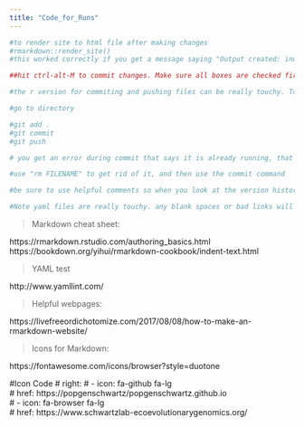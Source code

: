 ---
title: "Code_for_Runs"
---

```{r}
#to render site to html file after making changes
#rmarkdown::render_site()
#this worked correctly if you get a message saying "Output created: index.html"

##hit ctrl-alt-M to commit changes. Make sure all boxes are checked first. Add a comment, click commit, and then push to github. A box should appear telling you everything has pushed successfully.

#the r version for commiting and pushing files can be really touchy. To do it from the command line, use the following code: 

#go to directory 

#git add .
#git commit
#git push

# you get an error during commit that says it is already running, that is due to the fact that it is running in R. 

#use "rm FILENAME" to get rid of it, and then use the commit command

#be sure to use helpful comments so when you look at the version history, it makes sense

#Note yaml files are really touchy. any blank spaces or bad links will cause all of your files to stop knitting. See below for webpage to test the validity of your yaml file 

```

>Markdown cheat sheet:  

https://rmarkdown.rstudio.com/authoring_basics.html  
https://bookdown.org/yihui/rmarkdown-cookbook/indent-text.html

>YAML test  

http://www.yamllint.com/  

>Helpful webpages:   

https://livefreeordichotomize.com/2017/08/08/how-to-make-an-rmarkdown-website/

>Icons for Markdown:  

https://fontawesome.com/icons/browser?style=duotone  

#Icon Code
#  right:
#    - icon: fa-github fa-lg  
#      href: https://popgenschwartz/popgenschwartz.github.io  
#    - icon: fa-browser fa-lg  
#      href: https://www.schwartzlab-ecoevolutionarygenomics.org/  
